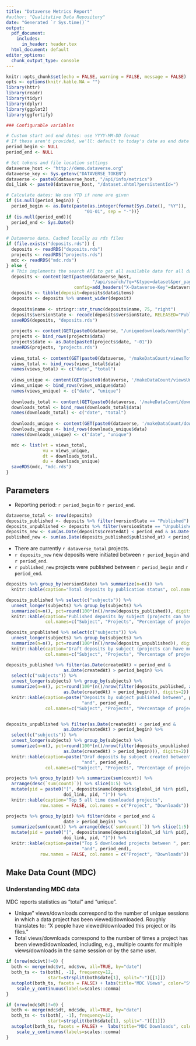 ```yaml
---
title: "Dataverse Metrics Report"
#author: "Qualitative Data Repository"
date: "Generated `r Sys.time()`"
output:
  pdf_document: 
    includes:
      in_header: header.tex
  html_document: default
editor_options:
  chunk_output_type: console
---
```


```r
knitr::opts_chunk$set(echo = FALSE, warning = FALSE, message = FALSE) 
opts <- options(knitr.kable.NA = "")
library(httr)
library(readr)
library(tidyr)
library(dplyr)
library(ggplot2)
library(ggfortify)

### Configurable variables

# Custom start and end dates: use YYYY-MM-DD format
# If these aren't provided, we'll: default to today's date as end date and to the beginning of the year as the start date
period_begin <- NULL
period_end <- NULL

# Set tokens and file location settings
dataverse_host <- "http://demo.dataverse.org"
dataverse_key <- Sys.getenv("DATAVERSE_TOKEN")
dataverse <- paste0(dataverse_host, "/api/info/metrics")
doi_link <- paste0(dataverse_host, "/dataset.xhtml?persistentId=")

# Calculate dates: We use YTD if none are given
if (is.null(period_begin)) {
  period_begin <- as.Date(paste(as.integer(format(Sys.Date(), "%Y")),
                              "01-01", sep = "-"))}
if (is.null(period_end)){
  period_end <- Sys.Date()
}

# Dataverse data. Cached locally as rds files
if (file.exists("deposits.rds")) {
  deposits <- readRDS("deposits.rds")
  projects <- readRDS("projects.rds")
  mdc <- readRDS("mdc.rds")
} else {
  # This implements the search API to get all available data for all datasets
  deposits <- content(GET(paste0(dataverse_host,
                                 "/api/search/?q=*&type=dataset&per_page=1000"),
                          config=add_headers("X-Dataverse-Key"=dataverse_key)))
  deposits <- tibble(deposit=deposits$data$items)
  deposits <- deposits %>% unnest_wider(deposit)
  
  deposits$name <- stringr::str_trunc(deposits$name, 75, "right")
  deposits$versionState <- recode(deposits$versionState, RELEASED="Published", DRAFT="Unpublished")
  saveRDS(deposits, "deposits.rds")
  
  projects <- content(GET(paste0(dataverse, "/uniquedownloads/monthly")))
  projects <- bind_rows(projects$data)
  projects$date <- as.Date(paste0(projects$date, "-01"))
  saveRDS(projects, "projects.rds")
  
  views_total <- content(GET(paste0(dataverse, '/makeDataCount/viewsTotal/monthly')))
  views_total <- bind_rows(views_total$data)
  names(views_total) <- c("date", "total")
  
  views_unique <- content(GET(paste0(dataverse, '/makeDataCount/viewsUnique/monthly')))
  views_unique <- bind_rows(views_unique$data)
  names(views_unique) <- c("date", "unique")
  
  downloads_total <- content(GET(paste0(dataverse, '/makeDataCount/downloadsTotal/monthly')))
  downloads_total <- bind_rows(downloads_total$data)
  names(downloads_total) <- c("date", "total")
  
  downloads_unique <- content(GET(paste0(dataverse, '/makeDataCount/downloadsUnique/monthly')))
  downloads_unique <- bind_rows(downloads_unique$data)
  names(downloads_unique) <- c("date", "unique")

  mdc <- list(vt = views_total,
              vu = views_unique,
              dt = downloads_total,
              du = downloads_unique)
  saveRDS(mdc, "mdc.rds")
}

```

## Parameters

- Reporting period: `r period_begin` to `r period_end`.

```r
dataverse_total <- nrow(deposits)
deposits_published <- deposits %>% filter(versionState == "Published")
deposits_unpublished <- deposits %>% filter(versionState == "Unpublished")
deposits_new <- sum(as.Date(deposits$createdAt) < period_end & as.Date(deposits$createdAt) > period_begin)
published_new <- sum(as.Date(deposits_published$published_at) < period_end & as.Date(deposits_published$published_at) > period_begin)
```

- There are currently `r dataverse_total` projects. 
- `r deposits_new` new deposits were initiated between `r period_begin` and `r period_end`.
- `r published_new` projects were published between `r period_begin` and `r period_end`.

```r
deposits %>% group_by(versionState) %>% summarize(n=n()) %>%
  knitr::kable(caption="Total deposits by publication status", col.names=c("Status", "Deposits"))

deposits_published %>% select(c("subjects")) %>%
  unnest_longer(subjects) %>% group_by(subjects) %>%
  summarize(n=n(), pct=round(100*(n()/nrow(deposits_published)), digits=2)) %>%
  knitr::kable(caption="Published deposits by subject (projects can have multiple subjects)", 
               col.names=c("Subject", "Projects", "Percentage of projects")) 

deposits_unpublished %>% select(c("subjects")) %>%
  unnest_longer(subjects) %>% group_by(subjects) %>%
  summarize(n=n(), pct=round(100*(n()/nrow(deposits_unpublished)), digits=2)) %>%
  knitr::kable(caption="Draft deposits by subject (projects can have multiple subjects)", 
               col.names=c("Subject", "Projects", "Percentage of projects")) 

deposits_published %>% filter(as.Date(createdAt) < period_end &
                      as.Date(createdAt) > period_begin) %>%
  select(c("subjects")) %>%
  unnest_longer(subjects) %>% group_by(subjects) %>%
  summarize(n=n(), pct=round(100*(n()/nrow(filter(deposits_published, as.Date(createdAt) < period_end &
                      as.Date(createdAt) > period_begin))), digits=2)) %>%
  knitr::kable(caption=paste("Deposits by subject published between", period_begin,
                             "and", period_end),
               col.names=c("Subject", "Projects", "Percentage of projects"))


deposits_unpublished %>% filter(as.Date(createdAt) < period_end &
                      as.Date(createdAt) > period_begin) %>%
  select(c("subjects")) %>%
  unnest_longer(subjects) %>% group_by(subjects) %>%
  summarize(n=n(), pct=round(100*(n()/nrow(filter(deposits_unpublished, as.Date(createdAt) < period_end &
                      as.Date(createdAt) > period_begin))), digits=2)) %>%
  knitr::kable(caption=paste("Draf deposits by subject created between", period_begin,
                             "and", period_end),
               col.names=c("Subject", "Projects", "Percentage of projects"))
```

```r
projects %>% group_by(pid) %>% summarize(sum(count)) %>% 
  arrange(desc(`sum(count)`)) %>% slice(1:5) %>%
  mutate(pid = paste0("[", deposits$name[deposits$global_id %in% pid], "](", 
                      doi_link, pid, ")")) %>%
  knitr::kable(caption="Top 5 all time downloaded projects",
             row.names = FALSE, col.names = c("Project", "Downloads"))

projects %>% group_by(pid) %>% filter(date < period_end &
                      date > period_begin) %>% 
  summarize(sum(count)) %>% arrange(desc(`sum(count)`)) %>% slice(1:5) %>%
  mutate(pid = paste0("[", deposits$name[deposits$global_id %in% pid], "](", 
                      doi_link, pid, ")")) %>%
  knitr::kable(caption=paste("Top 5 downloaded projects between ", period_begin,
                             "and", period_end),
             row.names = FALSE, col.names = c("Project", "Downloads"))
```

## Make Data Count (MDC)

### Understanding MDC data

MDC reports statistics as "total" and "unique". 

- Unique" views/downloads correspond to the number of unique sessions in which a data project has been viewed/downloaded. Roughly translates to: "X people have viewed/downloaded this project or its files."
- Total views/downloads correspond to the number of times a project has been viewed/downloaded, including, e.g., multiple counts for multiple views/downloads in the same session or by the same user.

```r
if (nrow(mdc$vt)!=0) {
  both <- merge(mdc$vt, mdc$vu, all=TRUE, by="date")
  both_ts <- ts(both[, -1], frequency=12, 
                start=strsplit(both$date[1], split="-")[[1]])
  autoplot(both_ts, facets = FALSE) + labs(title="MDC Views", color="Statistic") +
    scale_y_continuous(labels=scales::comma)
}
```



```r
if (nrow(mdc$dt)!=0) {
  both <- merge(mdc$dt, mdc$du, all=TRUE, by="date")
  both_ts <- ts(both[, -1], frequency=12, 
                start=strsplit(both$date[1], split="-")[[1]])
  autoplot(both_ts, facets = FALSE) +  labs(title="MDC Downloads", color="Statistic") +
    scale_y_continuous(labels=scales::comma)
}
```

